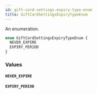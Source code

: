 ```yaml
---
id: gift-card-settings-expiry-type-enum
title: GiftCardSettingsExpiryTypeEnum
---
```



An enumeration.

```graphql
enum GiftCardSettingsExpiryTypeEnum {
  NEVER_EXPIRE
  EXPIRY_PERIOD
}
```


### Values

#### `NEVER_EXPIRE` 




#### `EXPIRY_PERIOD` 






